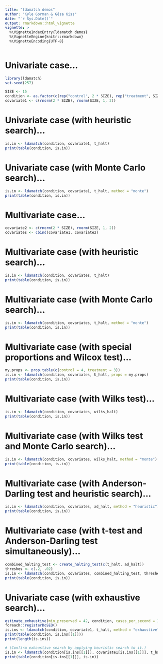 ```yaml
---
title: "ldamatch demos"
author: "Kyle Gorman & Géza Kiss"
date: "`r Sys.Date()`"
output: rmarkdown::html_vignette
vignette: >
  %\VignetteIndexEntry{ldamatch demos}
  %\VignetteEngine{knitr::rmarkdown}
  %\VignetteEncoding{UTF-8}
---
```


# Univariate case...

```r
library(ldamatch)
set.seed(257)

SIZE <- 15
condition <- as.factor(c(rep("control", 2 * SIZE), rep("treatment", SIZE)))
covariate1 <- c(rnorm(2 * SIZE), rnorm(SIZE, 1, 2))
```

# Univariate case (with heuristic search)...

```r
is.in <- ldamatch(condition, covariate1, t_halt)
print(table(condition, is.in))
```

# Univariate case (with Monte Carlo search)...

```r
is.in <- ldamatch(condition, covariate1, t_halt, method = "monte")
print(table(condition, is.in))
```

# Multivariate case...

```r
covariate2 <- c(rnorm(2 * SIZE), rnorm(SIZE, 1, 2))
covariates <- cbind(covariate1, covariate2)
```

# Multivariate case (with heuristic search)...

```r
is.in <- ldamatch(condition, covariates, t_halt)
print(table(condition, is.in))
```

# Multivariate case (with Monte Carlo search)...

```r
is.in <- ldamatch(condition, covariates, t_halt, method = "monte")
print(table(condition, is.in))
```

# Multivariate case (with special proportions and Wilcox test)...

```r
my.props <- prop.table(c(control = 4, treatment = 3))
is.in <- ldamatch(condition, covariates, U_halt, props = my.props)
print(table(condition, is.in))
```

# Multivariate case (with Wilks test)...

```r
is.in <- ldamatch(condition, covariates, wilks_halt)
print(table(condition, is.in))
```

# Multivariate case (with Wilks test and Monte Carlo search)...

```r
is.in <- ldamatch(condition, covariates, wilks_halt, method = "monte")
print(table(condition, is.in))
```

# Multivariate case (with Anderson-Darling test and heuristic search)...

```r
is.in <- ldamatch(condition, covariates, ad_halt, method = "heuristic")
print(table(condition, is.in))
```

# Multivariate case (with t-test and Anderson-Darling test simultaneously)...

```r
combined_halting_test <- create_halting_test(c(t_halt, ad_halt))
threshes <- c(.2, .02)
is.in <- ldamatch(condition, covariates, combined_halting_test, threshes)
print(table(condition, is.in))
```

# Univariate case (with exhaustive search)...

```r
estimate_exhaustive(min_preserved = 42, condition, cases_per_second = 100)
foreach::registerDoSEQ()
is.ins <- ldamatch(condition, covariate1, t_halt, method = "exhaustive")
print(table(condition, is.ins[[1]]))
print(length(is.ins))

# (Confirm exhaustive search by applying heuristic search to it.)
is.in <- ldamatch(condition[is.ins[[1]]], covariate1[is.ins[[1]]], t_halt)
print(table(condition[is.ins[[1]]], is.in))
```
